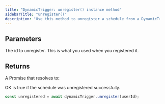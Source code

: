 ```yaml
---
title: "DynamicTrigger: unregister() instance method"
sidebarTitle: "unregister()"
description: "Use this method to unregister a schedule from a DynamicTrigger."
---
```


## Parameters

<ResponseField name="id" type="string" required>
  The id to unregister. This is what you used when you registered it.
</ResponseField>

## Returns

A Promise that resolves to:

<ResponseField name="ok" type="boolean">
  OK is true if the schedule was unregistered successfully.
</ResponseField>

<RequestExample>

```typescript unregister
const unregistered = await dynamicTrigger.unregister(userId);
```

</RequestExample>
